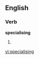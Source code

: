 
==English==

===Verb===
'''specialising'''

# {{present participle of|[[specialise]]}}

[[vi:specialising]]